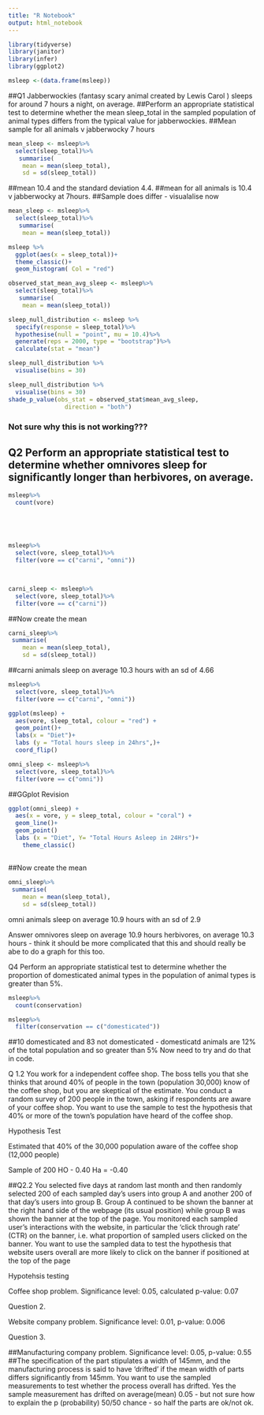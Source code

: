 ```yaml
---
title: "R Notebook"
output: html_notebook
---
```


```r
library(tidyverse)
library(janitor)
library(infer)
library(ggplot2)
```
```r
msleep <-(data.frame(msleep))
```

##Q1 Jabberwockies (fantasy scary animal created by Lewis Carol ) sleeps for around 7 hours a night, on average. 
##Perform an appropriate statistical test to determine whether the mean sleep_total in the sampled population of animal types differs from the typical value for jabberwockies.
##Mean sample for all animals v jabberwocky 7 hours

```r
mean_sleep <- msleep%>%
  select(sleep_total)%>%
   summarise(
    mean = mean(sleep_total),
    sd = sd(sleep_total))
```
##mean 10.4 and the standard deviation 4.4.
##mean for all animals is 10.4 v jabberwocky at 7hours.
##Sample does differ - visualalise now


```r
mean_sleep <- msleep%>%
  select(sleep_total)%>%
   summarise(
    mean = mean(sleep_total))

```

```r
msleep %>%
  ggplot(aes(x = sleep_total))+
  theme_classic()+
  geom_histogram( Col = "red")

```
```r
observed_stat_mean_avg_sleep <- msleep%>%
  select(sleep_total)%>%
   summarise(
    mean = mean(sleep_total))
```

```r
sleep_null_distribution <- msleep %>%
  specify(response = sleep_total)%>%
  hypothesise(null = "point", mu = 10.4)%>%
  generate(reps = 2000, type = "bootstrap")%>%
  calculate(stat = "mean")
```

```r
sleep_null_distribution %>%
  visualise(bins = 30)
```

```r
sleep_null_distribution %>%
  visualise(bins = 30)
shade_p_value(obs_stat = observed_stat$mean_avg_sleep,
                direction = "both") 
```

### Not sure why this is not working???




## Q2 Perform an appropriate statistical test to determine whether omnivores sleep for significantly longer than herbivores, on average.

```r
msleep%>%
  count(vore)
 

    
    
```

```r
msleep%>%
  select(vore, sleep_total)%>%
  filter(vore == c("carni", "omni"))
  
```

```r

```




```r
carni_sleep <- msleep%>%
  select(vore, sleep_total)%>%
  filter(vore == c("carni"))
```

##Now create the mean
```r

carni_sleep%>%
 summarise(
    mean = mean(sleep_total),
    sd = sd(sleep_total))
```
##carni animals sleep on average 10.3 hours with an sd of 4.66


```r
msleep%>%
  select(vore, sleep_total)%>%
  filter(vore == c("carni", "omni"))
```

```r

ggplot(msleep) +
  aes(vore, sleep_total, colour = "red") +
  geom_point()+
  labs(x = "Diet")+
  labs (y = "Total hours sleep in 24hrs",)+
  coord_flip()
```




```r
omni_sleep <- msleep%>%
  select(vore, sleep_total)%>%
  filter(vore == c("omni"))
```


##GGplot Revision




```r
ggplot(omni_sleep) +
  aes(x = vore, y = sleep_total, colour = "coral") +
  geom_line()+
  geom_point()
  labs (x = "Diet", Y= "Total Hours Asleep in 24Hrs")+
    theme_classic()
```
##

##Now create the mean

```r
omni_sleep%>%
 summarise(
    mean = mean(sleep_total),
    sd = sd(sleep_total))
```
omni animals sleep on average 10.9 hours with an sd of 2.9

Answer
omnivores sleep on average 10.9 hours
herbivores, on average 10.3 hours - think it should be more complicated that this and should really be abe to do a graph for this too.



Q4 Perform an appropriate statistical test to determine whether the proportion of domesticated animal types in the population of animal types is greater than 5%.

```r
msleep%>%
  count(conservation)

```



```r
msleep%>%
  filter(conservation == c("domesticated"))

```

##10 domesticated and 83 not domesticated - domesticatd animals are 12% of the total population and so greater than 5%
Now need to try and do that in code.



Q 1.2
You work for a independent coffee shop. The boss tells you that she thinks that around 40% of people in the town (population 30,000) know of the coffee shop, but you are skeptical of the estimate. You conduct a random survey of 200 people in the town, asking if respondents are aware of your coffee shop. You want to use the sample to test the hypothesis that 40% or more of the town’s population have heard of the coffee shop.

Hypothesis Test

Estimated that 40% of the 30,000 population aware of the coffee shop (12,000 people)

Sample of 200
HO - 0.40
Ha = -0.40

##Q2.2
You selected five days at random last month and then randomly selected 200 of each sampled day’s users into group A and another 200 of that day’s users into group B. Group A continued to be shown the banner at the right hand side of the webpage (its usual position) while group B was shown the banner at the top of the page. You monitored each sampled user’s interactions with the website, in particular the ‘click through rate’ (CTR) on the banner, i.e. what proportion of sampled users clicked on the banner. You want to use the sampled data to test the hypothesis that website users overall are more likely to click on the banner if positioned at the top of the page


Hypotehsis testing

Coffee shop problem. Significance level: 0.05, calculated p-value: 0.07



Question 2.

Website company problem. Significance level: 0.01, p-value: 0.006



Question 3.

##Manufacturing company problem. Significance level: 0.05, p-value: 0.55
##The specification of the part stipulates a width of 145mm, and the manufacturing process is said to have ‘drifted’ if the mean width of parts differs significantly from 145mm. You want to use the sampled measurements to test whether the process overall has drifted.
Yes the sample measurement has drifted on average(mean) 0.05 - but not sure how to explain the p (probability) 50/50 chance - so half the parts are ok/not ok.






